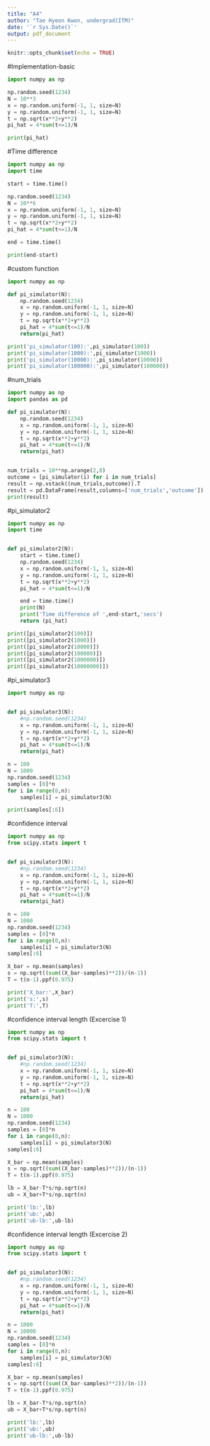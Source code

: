 ```yaml
---
title: "A4"
author: "Tae Hyeon Kwon, undergrad(ITM)"
date: '`r Sys.Date()`'
output: pdf_document
---
```


```r
knitr::opts_chunk$set(echo = TRUE)
```

#Implementation-basic
```python
import numpy as np

np.random.seed(1234)
N = 10**3
x = np.random.uniform(-1, 1, size=N)
y = np.random.uniform(-1, 1, size=N)
t = np.sqrt(x**2+y**2)
pi_hat = 4*sum(t<=1)/N

print(pi_hat)

```

\newpage


#Time difference
```python
import numpy as np
import time

start = time.time()

np.random.seed(1234)
N = 10**6
x = np.random.uniform(-1, 1, size=N)
y = np.random.uniform(-1, 1, size=N)
t = np.sqrt(x**2+y**2)
pi_hat = 4*sum(t<=1)/N

end = time.time()

print(end-start)

```
\newpage


#custom function
```python
import numpy as np

def pi_simulator(N):
    np.random.seed(1234)
    x = np.random.uniform(-1, 1, size=N)
    y = np.random.uniform(-1, 1, size=N)
    t = np.sqrt(x**2+y**2)
    pi_hat = 4*sum(t<=1)/N
    return(pi_hat)

print('pi_simulator(100):',pi_simulator(100))
print('pi_simulator(1000):',pi_simulator(1000))
print('pi_simulator(10000):',pi_simulator(10000))
print('pi_simulator(100000):',pi_simulator(100000))

```


\newpage
#num_trials
```python
import numpy as np
import pandas as pd

def pi_simulator(N):
    np.random.seed(1234)
    x = np.random.uniform(-1, 1, size=N)
    y = np.random.uniform(-1, 1, size=N)
    t = np.sqrt(x**2+y**2)
    pi_hat = 4*sum(t<=1)/N
    return(pi_hat)


num_trials = 10**np.arange(2,8)
outcome = [pi_simulator(i) for i in num_trials]
result = np.vstack((num_trials,outcome)).T
result = pd.DataFrame(result,columns=['num_trials','outcome'])
print(result)
```

\newpage


#pi_simulator2
```python
import numpy as np
import time


def pi_simulator2(N):
    start = time.time()
    np.random.seed(1234)
    x = np.random.uniform(-1, 1, size=N)
    y = np.random.uniform(-1, 1, size=N)
    t = np.sqrt(x**2+y**2)
    pi_hat = 4*sum(t<=1)/N

    end = time.time()
    print(N)
    print('Time difference of ',end-start,'secs')
    return (pi_hat)

print([pi_simulator2(100)])
print([pi_simulator2(1000)])
print([pi_simulator2(10000)])
print([pi_simulator2(100000)])
print([pi_simulator2(1000000)])
print([pi_simulator2(10000000)])
```
\newpage

#pi_simulator3
```python
import numpy as np


def pi_simulator3(N):
    #np.random.seed(1234)
    x = np.random.uniform(-1, 1, size=N)
    y = np.random.uniform(-1, 1, size=N)
    t = np.sqrt(x**2+y**2)
    pi_hat = 4*sum(t<=1)/N
    return(pi_hat)

n = 100
N = 1000
np.random.seed(1234)
samples = [0]*n
for i in range(0,n):
    samples[i] = pi_simulator3(N)

print(samples[:6])
```
\newpage

#confidence interval
```python
import numpy as np
from scipy.stats import t


def pi_simulator3(N):
    #np.random.seed(1234)
    x = np.random.uniform(-1, 1, size=N)
    y = np.random.uniform(-1, 1, size=N)
    t = np.sqrt(x**2+y**2)
    pi_hat = 4*sum(t<=1)/N
    return(pi_hat)

n = 100
N = 1000
np.random.seed(1234)
samples = [0]*n
for i in range(0,n):
    samples[i] = pi_simulator3(N)
samples[:6]

X_bar = np.mean(samples)
s = np.sqrt((sum((X_bar-samples)**2))/(n-1))
T = t(n-1).ppf(0.975)

print('X_bar:',X_bar)
print('s:',s)
print('T:',T)
```
\newpage

#confidence interval length (Excercise 1)
```python
import numpy as np
from scipy.stats import t


def pi_simulator3(N):
    #np.random.seed(1234)
    x = np.random.uniform(-1, 1, size=N)
    y = np.random.uniform(-1, 1, size=N)
    t = np.sqrt(x**2+y**2)
    pi_hat = 4*sum(t<=1)/N
    return(pi_hat)

n = 100
N = 1000
np.random.seed(1234)
samples = [0]*n
for i in range(0,n):
    samples[i] = pi_simulator3(N)
samples[:6]

X_bar = np.mean(samples)
s = np.sqrt((sum((X_bar-samples)**2))/(n-1))
T = t(n-1).ppf(0.975)

lb = X_bar-T*s/np.sqrt(n)
ub = X_bar+T*s/np.sqrt(n)

print('lb:',lb)
print('ub:',ub)
print('ub-lb:',ub-lb)
```
\vspace{15pt}

#confidence interval length (Excercise 2)
```python
import numpy as np
from scipy.stats import t


def pi_simulator3(N):
    #np.random.seed(1234)
    x = np.random.uniform(-1, 1, size=N)
    y = np.random.uniform(-1, 1, size=N)
    t = np.sqrt(x**2+y**2)
    pi_hat = 4*sum(t<=1)/N
    return(pi_hat)

n = 1000
N = 10000
np.random.seed(1234)
samples = [0]*n
for i in range(0,n):
    samples[i] = pi_simulator3(N)
samples[:6]

X_bar = np.mean(samples)
s = np.sqrt((sum((X_bar-samples)**2))/(n-1))
T = t(n-1).ppf(0.975)

lb = X_bar-T*s/np.sqrt(n)
ub = X_bar+T*s/np.sqrt(n)

print('lb:',lb)
print('ub:',ub)
print('ub-lb:',ub-lb)
```

